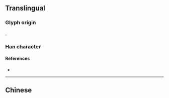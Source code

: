 {{also|鳳}}
{{character info}}
==Translingual==
{{stroke order|type=animate}}

===Glyph origin===
{{Han simp|鳳|f=𩾏|t=又}}.

===Han character===
{{Han char|rn=16|rad=几|as=02|sn=4|four=|canj=HNE|ids=⿵𠘨又}}

====References====
* {{Han ref|kx=0134.031|dkj=01743|dj=0299.130|hdz=10276.070|uh=51E4|ud=20964}}

----

==Chinese==
{{zh-see|鳳}}